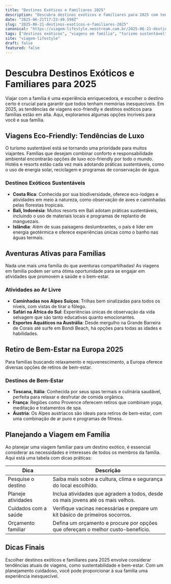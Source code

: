 ```yaml
---
title: "Destinos Exóticos e Familiares 2025"
description: "Descubra destinos exóticos e familiares para 2025 com tendências de viagens eco-friendly e experiências únicas para todos."
date: "2025-06-21T17:23:49.599Z"
slug: "2025-06-21-destinos-exoticos-e-familiares-2025"
canonical: "https://viagem-lifestyle.neostream.com.br/2025-06-21-destinos-exoticos-e-familiares-2025"
tags: ["destinos exóticos", "viagens em família", "turismo sustentável", "bem-estar"]
site: "viagem-lifestyle"
draft: false
featured: false
---
```


# Descubra Destinos Exóticos e Familiares para 2025

Viajar com a família é uma experiência enriquecedora, e escolher o destino certo é crucial para garantir que todos tenham memórias inesquecíveis. Em 2025, as tendências de viagens eco-friendly e destinos exóticos para famílias estão em alta. Aqui, exploramos algumas opções incríveis para você e sua família.

## Viagens Eco-Friendly: Tendências de Luxo

O turismo sustentável está se tornando uma prioridade para muitos viajantes. Famílias que desejam combinar conforto e responsabilidade ambiental encontrarão opções de luxo eco-friendly por todo o mundo. Hotéis e resorts estão cada vez mais adotando práticas sustentáveis, como o uso de energia solar, reciclagem e programas de conservação de água.

### Destinos Exóticos Sustentáveis

- **Costa Rica**: Conhecida por sua biodiversidade, oferece eco-lodges e atividades em meio à natureza, como observação de aves e caminhadas pelas florestas tropicais.
- **Bali, Indonésia**: Muitos resorts em Bali adotam práticas sustentáveis, incluindo o uso de materiais locais e programas de replantio de manguezais.
- **Islândia**: Além de suas paisagens deslumbrantes, o país é líder em energia geotérmica e oferece experiências únicas como o banho nas águas termais.

## Aventuras Ativas para Famílias

Nada une mais uma família do que aventuras compartilhadas! As viagens em família podem ser uma ótima oportunidade para se engajar em atividades que promovem a saúde e o bem-estar.

### Atividades ao Ar Livre

- **Caminhadas nos Alpes Suíços**: Trilhas bem sinalizadas para todos os níveis, com vistas de tirar o fôlego.
- **Safári na África do Sul**: Experiências únicas de observação da vida selvagem que são tanto educativas quanto emocionantes.
- **Esportes Aquáticos na Austrália**: Desde mergulho na Grande Barreira de Corais até surfe em Bondi Beach, há opções para todas as idades e habilidades.

## Retiro de Bem-Estar na Europa 2025

Para famílias buscando relaxamento e rejuvenescimento, a Europa oferece diversas opções de retiros de bem-estar.

### Destinos de Bem-Estar

- **Toscana, Itália**: Conhecida por seus spas termais e culinária saudável, perfeita para relaxar e desfrutar de comida orgânica.
- **França**: Regiões como Provence oferecem retiros que combinam yoga, meditação e tratamentos de spa.
- **Áustria**: Os Alpes austríacos são ideais para retiros de bem-estar, com uma combinação de ar puro e programas de fitness.

## Planejando a Viagem em Família

Ao planejar uma viagem familiar para um destino exótico, é essencial considerar as necessidades e interesses de todos os membros da família. Aqui está uma tabela com dicas práticas:

| Dica                     | Descrição                                                                 |
|--------------------------|---------------------------------------------------------------------------|
| Pesquise o destino       | Saiba mais sobre a cultura, clima e segurança do local escolhido.        |
| Planeje atividades       | Inclua atividades que agradem a todos, desde os mais jovens até os mais velhos. |
| Cuidados com a saúde     | Verifique vacinas necessárias e prepare um kit básico de primeiros socorros.|
| Orçamento familiar       | Defina um orçamento e procure por opções que ofereçam o melhor custo-benefício. |

## Dicas Finais

Escolher destinos exóticos e familiares para 2025 envolve considerar tendências atuais de viagens, como sustentabilidade e bem-estar. Com um planejamento cuidadoso, você pode proporcionar à sua família uma experiência inesquecível.